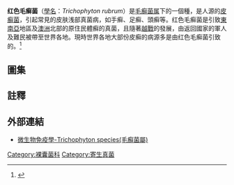 {{Speciesbox
| name = 紅色毛癬菌
| status =
| image =Trichophyton_rubrum_var_rodhaini.jpg
| image_width = 150px
| genus = Trichophyton
| species = rubrum'
| binomial = ''Trichophyton rubrum''
| binomial_authority =
}}

'''红色毛癣菌'''（[[學名|學名]]：''Trichophyton rubrum''）是[[毛癣菌属|毛癣菌属]]下的一個種，是人源的[[皮癣菌|皮癣菌]]，引起常見的皮肤浅部真菌病，如手癣、足癣、頭癣等。红色毛癣菌是引致[[東南亞|東南亞]]地區及[[澳洲|澳洲]]北部的原住民體癬的真菌，且隨著[[越戰|越戰]]的發展，由返回國家的軍人及難民被帶至世界各地。現時世界各地大部份皮癣的病源多是由红色毛癣菌引致的。<ref name=Zaugg2009>{{cite journal|last1=Zaugg|first1=C|last2=Monod|first2=M|last3=Weber|first3=J|last4=Harshman|first4=K|last5=Pradervand|first5=S|last6=Thomas|first6=J|last7=Bueno|first7=M|last8=Giddey|first8=K|last9=Staib|first9=P|title=Gene expression profiling in the human pathogenic dermatophyte Trichophyton rubrum during growth on proteins|journal=Eukaryotic Cell|date=2009|volume=8|issue=2|pages=241–50|pmid=19098130|pmc=2643602|doi=10.1128/EC.00208-08}}</ref>

==圖集==
{{gallery
|File:Trichophyton rubrum var. rodhaini PHIL 4248 lores.jpg|在培養基下的红色毛癣菌
|File:Ringworm due to Trichophyton rubrum PHIL 2909 lores.jpg|红色毛癣菌所引起的輪癬
|File:Onychomycosis due to Trychophyton rubrum, right and left great toe PHIL 579 lores.jpg|红色毛癣菌所引起的趾甲真菌病，俗稱[[灰甲|灰甲]]
}}

==註釋==
{{reflist}}

==外部連結==
*[http://smallcollation.blogspot.com/2013/01/trichophyton-species.html 微生物免疫學-Trichophyton species(毛癬菌屬)]
{{Wikispecies|Trichophyton rubrum|红色毛癣菌}}

{{真菌病|state=autocollapse}}
{{Taxonbar|from=Q138834}}

[[Category:裸囊菌科|Category:裸囊菌科]]
[[Category:寄生真菌|Category:寄生真菌]]